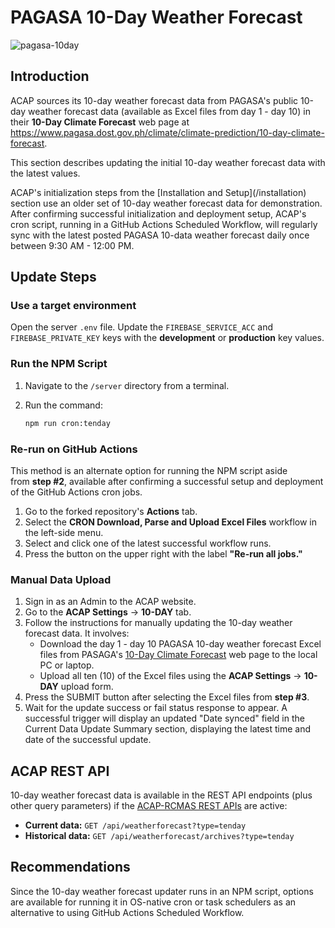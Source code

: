 
# PAGASA 10-Day Weather Forecast

![pagasa-10day](https://firebasestorage.googleapis.com/v0/b/assets-cms.appspot.com/o/users%2FAwryJ0MU8zdxQFh9y0L0x2sSt8z1%2Flct0mjyQ7jZqOvL9R9Bt_thumbnail?alt=media&token=73f8d105-ccfa-4654-bed3-5863db824bba)

## Introduction

ACAP sources its 10-day weather forecast data from PAGASA's public 10-day weather forecast data (available as Excel files from day 1 - day 10) in their **10-Day Climate Forecast** web page at https://www.pagasa.dost.gov.ph/climate/climate-prediction/10-day-climate-forecast.

This section describes updating the initial 10-day weather forecast data with the latest values.

<Callout type="info" emoji="ℹ️">
ACAP's initialization steps from the [Installation and Setup](/installation) section use an older set of 10-day weather forecast data for demonstration.
</Callout>

<Callout>
After confirming successful initialization and deployment setup, ACAP's cron script, running in a GitHub Actions Scheduled Workflow, will regularly sync with the latest posted PAGASA 10-data weather forecast daily once between 9:30 AM - 12:00 PM.
</Callout>

## Update Steps

<Steps>

### Use a target environment

Open the server `.env` file. Update the `FIREBASE_SERVICE_ACC` and `FIREBASE_PRIVATE_KEY` keys with the **development** or **production** key values.

### Run the NPM Script

1. Navigate to the `/server` directory from a terminal.

2. Run the command:
   ```bash copy
   npm run cron:tenday
   ```

### Re-run on GitHub Actions

This method is an alternate option for running the NPM script aside from **step #2**, available after confirming a successful setup and deployment of the GitHub Actions cron jobs.

1. Go to the forked repository's **Actions** tab.
2. Select the **CRON Download, Parse and Upload Excel Files** workflow in the left-side menu.
3. Select and click one of the latest successful workflow runs.
4. Press the button on the upper right with the label **"Re-run all jobs."**

### Manual Data Upload

1. Sign in as an Admin to the ACAP website.
2. Go to the **ACAP Settings** → **10-DAY** tab.
3. Follow the instructions for manually updating the 10-day weather forecast data. It involves:
   - Download the day 1 - day 10 PAGASA 10-day weather forecast Excel files from PASAGA's [10-Day Climate Forecast](https://www.pagasa.dost.gov.ph/climate/climate-prediction/10-day-climate-forecast) web page to the local PC or laptop.
   - Upload all ten (10) of the Excel files using the **ACAP Settings** → **10-DAY** upload form.
4. Press the SUBMIT button after selecting the Excel files from **step #3**.
5. Wait for the update success or fail status response to appear. A successful trigger will display an updated "Date synced" field in the Current Data Update Summary section, displaying the latest time and date of the successful update.

</Steps>

## ACAP REST API

10-day weather forecast data is available in the REST API endpoints (plus other query parameters) if the [ACAP-RCMAS REST APIs](/post-installation/acap-rcmas-api) are active:

- **Current data:** `GET /api/weatherforecast?type=tenday`
- **Historical data:** `GET /api/weatherforecast/archives?type=tenday`

## Recommendations

Since the 10-day weather forecast updater runs in an NPM script, options are available for running it in OS-native cron or task schedulers as an alternative to using GitHub Actions Scheduled Workflow.

